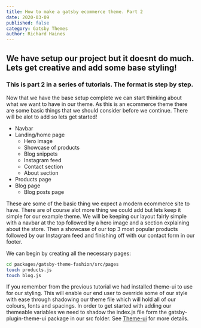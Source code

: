 ```yaml
---
title: How to make a gatsby ecommerce theme. Part 2
date: 2020-03-09
published: false
category: Gatsby Themes
author: Richard Haines
---
```


## We have setup our project but it doesnt do much. Lets get creative and add some base styling!

### This is part 2 in a series of tutorials. The format is step by step.

Now that we have the base setup complete we can start thinking about what we want to have in our theme. As this is an ecommerce theme there are some basic things that we should consider before we continue. There will be alot to add so lets get started!

- Navbar
- Landing/home page
  - Hero image
  - Showcase of products
  - Blog snippets
  - Instagram feed
  - Contact section
  - About section
- Products page
- Blog page
  - Blog posts page

These are some of the basic thing we expect a modern ecommerce site to have. There are of course alot more thing we could add but lets keep it simple for our example theme. We will be keeping our layout fairly simple with a navbar at the top followed by a hero image and a section explaining about the store. Then a showcase of our top 3 most popular products followed by our Instagram feed and finishing off with our contact form in our footer.

We can begin by creating all the necessary pages:

```bash
cd packages/gatsby-theme-fashion/src/pages
touch products.js
touch blog.js
```

If you remember from the previous tutorial we had installed theme-ui to use for our styling. This will enable our end user to override some of our style with ease through shadowing our theme file which will hold all of our colours, fonts and spacings. In order to get started with adding our themeable variables we need to shadow the index.js file form the gatsby-plugin-theme-ui package in our src folder. See [Theme-ui](https://theme-ui.com/) for more details.
